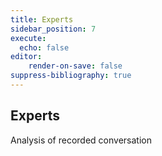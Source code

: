 ```yaml
---
title: Experts
sidebar_position: 7
execute:
  echo: false
editor:
    render-on-save: false
suppress-bibliography: true
---
```


## Experts

Analysis of recorded conversation

